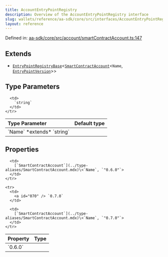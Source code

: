 ```yaml
---
title: AccountEntryPointRegistry
description: Overview of the AccountEntryPointRegistry interface
slug: wallets/reference/aa-sdk/core/src/interfaces/AccountEntryPointRegistry
layout: reference
---
```


Defined in: [aa-sdk/core/src/account/smartContractAccount.ts:147](https://github.com/alchemyplatform/aa-sdk/blob/e3c1a23e6e03f44bf2db3afddb97a91b175cba58/aa-sdk/core/src/account/smartContractAccount.ts#L147)

## Extends

- [`EntryPointRegistryBase`](EntryPointRegistryBase.mdx)\<[`SmartContractAccount`](../type-aliases/SmartContractAccount.mdx)\<`Name`, [`EntryPointVersion`](../type-aliases/EntryPointVersion.mdx)>>

## Type Parameters

<table>
  <thead>
    <tr>
      <th align="left">Type Parameter</th>
      <th align="left">Default type</th>
    </tr>
  </thead>

  <tbody>
    <tr>
      <td>
        `Name` *extends* `string`
      </td>

      <td>
        `string`
      </td>
    </tr>

  </tbody>
</table>

## Properties

<table>
  <thead>
    <tr>
      <th align="left">Property</th>
      <th align="left">Type</th>
    </tr>
  </thead>

  <tbody>
    <tr>
      <td>
        <a id="060" /> `0.6.0`
      </td>

      <td>
        [`SmartContractAccount`](../type-aliases/SmartContractAccount.mdx)\<`Name`, `"0.6.0"`>
      </td>
    </tr>

    <tr>
      <td>
        <a id="070" /> `0.7.0`
      </td>

      <td>
        [`SmartContractAccount`](../type-aliases/SmartContractAccount.mdx)\<`Name`, `"0.7.0"`>
      </td>
    </tr>

  </tbody>
</table>
